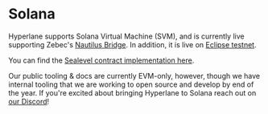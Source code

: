 # Solana

Hyperlane supports Solana Virtual Machine (SVM), and is currently live supporting Zebec's [Nautilus Bridge](https://medium.com/hyperlane/case-study-interoperability-for-the-modular-rollup-stack-featuring-nautilus-d01118fe31ec). In addition, it is live on [Eclipse testnet](https://medium.com/hyperlane/hyperlane-expands-to-solana-vm-in-collaboration-with-eclipse-8465616fd0e4).

You can find the [Sealevel contract implementation here](https://github.com/hyperlane-xyz/hyperlane-monorepo/blob/main/rust/sealevel/programs/mailbox/src/processor.rs).

Our public tooling & docs are currently EVM-only, however, though we have internal tooling that we are working to open source and develop by end of the year. If you're excited about bringing Hyperlane to Solana reach out on [our Discord](https://discord.gg/hyperlane)!
